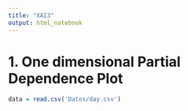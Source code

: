 ```yaml
---
title: "XAI3"
output: html_notebook
---
```


# 1. One dimensional Partial Dependence Plot

```r
data = read.csv('Datos/day.csv')
```

